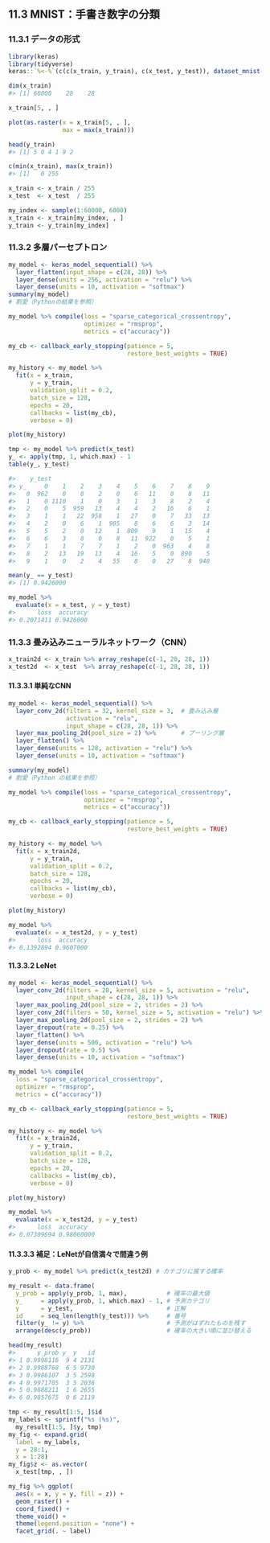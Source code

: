 ## 11.3 MNIST：手書き数字の分類

### 11.3.1 データの形式

```r
library(keras)
library(tidyverse)
keras::`%<-%`(c(c(x_train, y_train), c(x_test, y_test)), dataset_mnist())
```

```r
dim(x_train)
#> [1] 60000    28    28
```

```r
x_train[5, , ]
```

```r
plot(as.raster(x = x_train[5, , ],
               max = max(x_train)))
```

```r
head(y_train)
#> [1] 5 0 4 1 9 2
```

```r
c(min(x_train), max(x_train))
#> [1]   0 255
```

```r
x_train <- x_train / 255
x_test  <- x_test  / 255
```

```r
my_index <- sample(1:60000, 6000)
x_train <- x_train[my_index, , ]
y_train <- y_train[my_index]
```

### 11.3.2 多層パーセプトロン

```r
my_model <- keras_model_sequential() %>%
  layer_flatten(input_shape = c(28, 28)) %>%
  layer_dense(units = 256, activation = "relu") %>%
  layer_dense(units = 10, activation = "softmax")
summary(my_model)
# 割愛（Pythonの結果を参照）

my_model %>% compile(loss = "sparse_categorical_crossentropy",
                     optimizer = "rmsprop",
                     metrics = c("accuracy"))

my_cb <- callback_early_stopping(patience = 5,
                                 restore_best_weights = TRUE)
```

```r
my_history <- my_model %>%
  fit(x = x_train,
      y = y_train,
      validation_split = 0.2,
      batch_size = 128,
      epochs = 20,
      callbacks = list(my_cb),
      verbose = 0)

plot(my_history)
```

```r
tmp <- my_model %>% predict(x_test)
y_ <- apply(tmp, 1, which.max) - 1
table(y_, y_test)
```

```r
#>    y_test
#> y_     0    1    2    3    4    5    6    7    8    9
#>   0  962    0    8    2    0    6   11    0    8   11
#>   1    0 1110    1    0    3    1    3    8    2    4
#>   2    0    5  959   13    4    4    2   16    6    1
#>   3    1    1   22  958    1   27    0    7   33   13
#>   4    2    0    6    1  905    8    6    6    3   14
#>   5    5    2    0   12    1  809    9    1   15    4
#>   6    6    3    8    0    8   11  922    0    5    1
#>   7    1    1    7    7    1    2    0  963    4    8
#>   8    2   13   19   13    4   16    5    0  890    5
#>   9    1    0    2    4   55    8    0   27    8  948
```

```r
mean(y_ == y_test)
#> [1] 0.9426000
```

```r
my_model %>%
  evaluate(x = x_test, y = y_test)
#>      loss  accuracy
#> 0.2071411 0.9426000
```

### 11.3.3 畳み込みニューラルネットワーク（CNN）

```r
x_train2d <- x_train %>% array_reshape(c(-1, 28, 28, 1))
x_test2d  <- x_test  %>% array_reshape(c(-1, 28, 28, 1))
```

#### 11.3.3.1 単純なCNN

```r
my_model <- keras_model_sequential() %>%
  layer_conv_2d(filters = 32, kernel_size = 3,  # 畳み込み層
                activation = "relu",
                input_shape = c(28, 28, 1)) %>%
  layer_max_pooling_2d(pool_size = 2) %>%       # プーリング層
  layer_flatten() %>%
  layer_dense(units = 128, activation = "relu") %>%
  layer_dense(units = 10, activation = "softmax")

summary(my_model)
# 割愛（Python の結果を参照）

my_model %>% compile(loss = "sparse_categorical_crossentropy",
                     optimizer = "rmsprop",
                     metrics = c("accuracy"))

my_cb <- callback_early_stopping(patience = 5,
                                 restore_best_weights = TRUE)
```

```r
my_history <- my_model %>%
  fit(x = x_train2d,
      y = y_train,
      validation_split = 0.2,
      batch_size = 128,
      epochs = 20,
      callbacks = list(my_cb),
      verbose = 0)

plot(my_history)
```

```r
my_model %>%
  evaluate(x = x_test2d, y = y_test)
#>      loss  accuracy
#> 0.1392894 0.9607000
```

#### 11.3.3.2 LeNet

```r
my_model <- keras_model_sequential() %>%
  layer_conv_2d(filters = 20, kernel_size = 5, activation = "relu",
                input_shape = c(28, 28, 1)) %>%
  layer_max_pooling_2d(pool_size = 2, strides = 2) %>%
  layer_conv_2d(filters = 50, kernel_size = 5, activation = "relu") %>%
  layer_max_pooling_2d(pool_size = 2, strides = 2) %>%
  layer_dropout(rate = 0.25) %>%
  layer_flatten() %>%
  layer_dense(units = 500, activation = "relu") %>%
  layer_dropout(rate = 0.5) %>%
  layer_dense(units = 10, activation = "softmax")

my_model %>% compile(
  loss = "sparse_categorical_crossentropy",
  optimizer = "rmsprop",
  metrics = c("accuracy"))

my_cb <- callback_early_stopping(patience = 5,
                                 restore_best_weights = TRUE)
```

```r
my_history <- my_model %>%
  fit(x = x_train2d,
      y = y_train,
      validation_split = 0.2,
      batch_size = 128,
      epochs = 20,
      callbacks = list(my_cb),
      verbose = 0)

plot(my_history)
```

```r
my_model %>%
  evaluate(x = x_test2d, y = y_test)
#>      loss  accuracy
#> 0.07309694 0.98060000
```

#### 11.3.3.3 補足：LeNetが自信満々で間違う例

```r
y_prob <- my_model %>% predict(x_test2d) # カテゴリに属する確率

my_result <- data.frame(
  y_prob = apply(y_prob, 1, max),           # 確率の最大値
  y_     = apply(y_prob, 1, which.max) - 1, # 予測カテゴリ
  y      = y_test,                          # 正解
  id     = seq_len(length(y_test))) %>%     # 番号
  filter(y_ != y) %>%                       # 予測がはずれたものを残す
  arrange(desc(y_prob))                     # 確率の大きい順に並び替える
```

```r
head(my_result)
#>      y_prob y_ y   id
#> 1 0.9998116  9 4 2131
#> 2 0.9988768  6 5 9730
#> 3 0.9986107  3 5 2598
#> 4 0.9971705  3 5 2036
#> 5 0.9888211  1 6 2655
#> 6 0.9857675  0 6 2119
```

```r
tmp <- my_result[1:5, ]$id
my_labels <- sprintf("%s (%s)",
  my_result[1:5, ]$y, tmp)
my_fig <- expand.grid(
  label = my_labels,
  y = 28:1,
  x = 1:28)
my_fig$z <- as.vector(
  x_test[tmp, , ])

my_fig %>% ggplot(
  aes(x = x, y = y, fill = z)) +
  geom_raster() +
  coord_fixed() +
  theme_void() +
  theme(legend.position = "none") +
  facet_grid(. ~ label)
```

